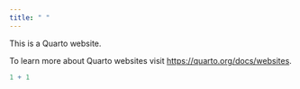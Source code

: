 ---
title: " "
---

This is a Quarto website.

To learn more about Quarto websites visit <https://quarto.org/docs/websites>.

```{r}
1 + 1
```
